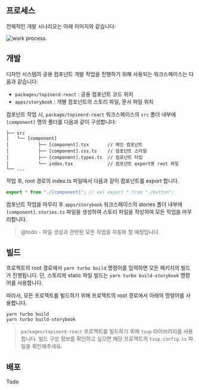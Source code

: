 
<Meta title="Documentation/Work Process" />

## 프로세스

전체적인 개발 시나리오는 아래 이미지와 같습니다:

![work process](/stories/work-process.jpg)

## 개발

디자인 시스템의 공용 컴포넌트 개발 작업을 진행하기 위해 사용되는 워크스페이스는 다음과 같습니다:

- `packages/topinerd-react` : 공용 컴포넌트 코드 위치
- `apps/storybook` : 개별 컴포넌트의 스토리 파일, 문서 파일 위치

컴포넌트 작업 시, `package/topinerd-react` 워크스페이스의 `src` 폴더 내부에 `[component]` 명의 폴더를 다음과 같이 구성합니다:

```
├── src
│   └── [component]
│           ├── [component].tsx       // 메인 컴포넌트
│           ├── [component].css.ts    // 컴포넌트 스타일
│           ├── [component].types.ts  // 컴포넌트 타입
│           └── index.tsx             // 컴포넌트 export용 root 파일
└── ...
```

작업 후, root 경로의 index.ts 파일에서 다음과 같이 컴포넌트를 export 합니다.

```ts
export * from "./[component]"; // ex) export * from "./button";
```

컴포넌트 작업을 마무리 후 `apps/storybook` 워크스페이스의 stories 폴더 내부에 `[component].stories.ts` 파일을 생성하여 스토리 파일을 작성하여 모든 작업을 마무리합니다.

> @todo - 파일 생성과 관련된 모든 작업을 자동화 할 예정입니다.

## 빌드

프로젝트의 root 경로에서 `yarn turbo build` 명령어를 입력하면 모든 패키지의 빌드가 진행됩니다. 단, 스토리븍 static 파일 빌드는 `yarn turbo build-storybook` 명령어를 사용합니다.

따라서, 모든 프로젝트를 빌드하기 위해 프로젝트의 root 경로에서 아래의 명령어를 사용합니다.

```
yarn turbo build
yarn turbo build-storybook
```

> `packages/topinerd-react` 프로젝트를 빌드하기 위해 `tsup` 라이브러리를 사용합니다. 빌드 구성 정보를 확인하고 싶으면 해당 프로젝트의 `tsup.config.ts` 파일을 확인해주세요.

## 배포

Todo
